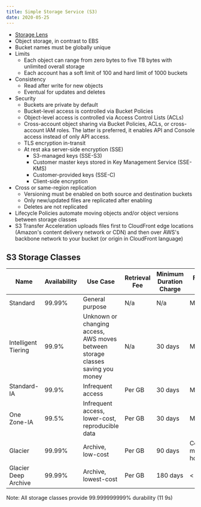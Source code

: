 ```yaml
---
title: Simple Storage Service (S3)
date: 2020-05-25
---
```


- [Storage Lens](https://aws.amazon.com/blogs/aws/s3-storage-lens/)
- Object storage, in contrast to EBS
- Bucket names must be globally unique
- Limits
  - Each object can range from zero bytes to five TB bytes with unlimited overall storage
  - Each account has a soft limit of 100 and hard limit of 1000 buckets
- Consistency
  - Read after write for new objects
  - Eventual for updates and deletes
- Security
  - Buckets are private by default
  - Bucket-level access is controlled via Bucket Policies
  - Object-level access is controlled via Access Control Lists (ACLs)
  - Cross-account object sharing via Bucket Policies, ACLs, or cross-account IAM roles. The latter is preferred, it enables API and Console access instead of only API access.
  - TLS encryption in-transit
  - At rest aka server-side encryption (SSE)
    - S3-managed keys (SSE-S3)
    - Customer master keys stored in Key Management Service (SSE-KMS)
    - Customer-provided keys (SSE-C)
    - Client-side encryption
- Cross or same-region replication
  - Versioning must be enabled on both source and destination buckets
  - Only new/updated files are replicated after enabling
  - Deletes are not replicated
- Lifecycle Policies automate moving objects and/or object versions between storage classes
- S3 Transfer Acceleration uploads files first to CloudFront edge locations (Amazon's content delivery network or CDN) and then over AWS's backbone network to your bucket (or origin in CloudFront language)

## S3 Storage Classes

| Name                 | Availability | Use Case                                                                       | Retrieval Fee | Minimum Duration Charge | First-Byte Latency            |
| -------------------- | ------------ | ------------------------------------------------------------------------------ | ------------- | ----------------------- | ----------------------------- |
| Standard             | 99.99%       | General purpose                                                                | N/a           | N/a                     | Milliseconds                  |
| Intelligent Tiering  | 99.9%        | Unknown or changing access, AWS moves between storage classes saving you money | N/a           | 30 days                 | Milliseconds                  |
| Standard-IA          | 99.9%        | Infrequent access                                                              | Per GB        | 30 days                 | Milliseconds                  |
| One Zone-IA          | 99.5%        | Infrequent access, lower-cost, reproducible data                               | Per GB        | 30 days                 | Milliseconds                  |
| Glacier              | 99.99%       | Archive, low-cost                                                              | Per GB        | 90 days                 | Configurable minutes to hours |
| Glacier Deep Archive | 99.99%       | Archive, lowest-cost                                                           | Per GB        | 180 days                | < 12 hours                    |

Note: All storage classes provide 99.999999999% durability (11 9s)
